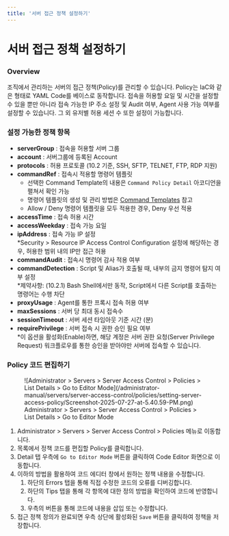 ```yaml
---
title: '서버 접근 정책 설정하기'
---
```


# 서버 접근 정책 설정하기

### Overview

조직에서 관리하는 서버의 접근 정책(Policy)를 관리할 수 있습니다. Policy는 IaC와 같은 형태로 YAML Code를 베이스로 동작합니다. 접속을 허용할 요일 및 시간을 설정할 수 있을 뿐만 아니라 접속 가능한 IP 주소 설정 및 Audit 여부, Agent 사용 가능 여부를 설정할 수 있습니다. 그 외 유저별 허용 세션 수 또한 설정이 가능합니다.


### 설정 가능한 정책 항목

*  **serverGroup**  : 접속을 허용할 서버 그룹
*  **account** : 서버그룹에 등록된 Account
*  **protocols**  : 허용 프로토콜 (10.2 기준, SSH, SFTP, TELNET, FTP, RDP 지원)
*  **commandRef**  : 접속시 적용할 명령어 템플릿
    * 선택한 Command Template의 내용은 `Command Policy Detail` 아코디언을 펼쳐서 확인 가능
    * 명령어 템플릿의 생성 및 관리 방법은 [Command Templates](../command-templates) 참고
    * Allow / Deny 명령어 템플릿을 모두 적용한 경우, Deny 우선 적용
*  **accessTime**  : 접속 허용 시간
*  **accessWeekday**  : 접속 가능 요일
*  **ipAddress**  : 접속 가능 IP 설정<br/>*Security &gt; Resource IP Access Control Configuration 설정에 해당하는 경우, 허용한 범위 내의 IP만 접근 허용
*  **commandAudit**  : 접속시 명령어 감사 적용 여부
*  **commandDetection**  : Script 및 Alias가 호출될 때, 내부의 금지 명령어 탐지 여부 설정<br/>*제약사항: (10.2.1) Bash Shell에서만 동작, Script에서 다른 Script를 호출하는 명령어는 수행 차단
*  **proxyUsage**  : Agent를 통한 프록시 접속 허용 여부
*  **maxSessions**  : 서버 당 최대 동시 접속수
*  **sessionTimeout** : 서버 세션 타임아웃 기준 시간 (분)
*  **requirePrivilege** : 서버 접속 시 권한 승인 필요 여부<br/>*이 옵션을 활성화(Enable)하면, 해당 계정은 서버 권한 요청(Server Privilege Request) 워크플로우를 통한 승인을 받아야만 서버에 접속할 수 있습니다.


### Policy 코드 편집하기

<figure data-layout="center" data-align="center">
![Administrator &gt; Servers &gt; Server Access Control &gt; Policies &gt; List Details &gt; Go to Editor Mode](/administrator-manual/servers/server-access-control/policies/setting-server-access-policy/Screenshot-2025-07-27-at-5.40.59-PM.png)
<figcaption>
Administrator &gt; Servers &gt; Server Access Control &gt; Policies &gt; List Details &gt; Go to Editor Mode
</figcaption>
</figure>

1. Administrator &gt; Servers &gt; Server Access Control &gt; Policies 메뉴로 이동합니다.
2. 목록에서 정책 코드를 편집할 Policy를 클릭합니다.
3. Detail 탭 우측에 `Go to Editor Mode` 버튼을 클릭하여 Code Editor 화면으로 이동합니다.
4. 이하의 방법을 활용하여 코드 에디터 창에서 원하는 정책 내용을 수정합니다.
    1. 하단의 Errors 탭을 통해 직접 수정한 코드의 오류를 디버깅합니다.
    2. 하단의 Tips 탭을 통해 각 항목에 대한 정의 방법을 확인하여 코드에 반영합니다.
    3. 우측의 버튼을 통해 코드에 내용을 삽입 또는 수정합니다.
5. 접근 정책 정의가 완료되면 우측 상단에 활성화된 `Save` 버튼을 클릭하여 정책을 저장합니다.
